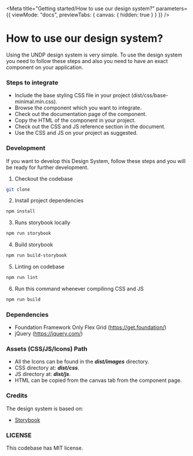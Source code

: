 
<Meta
  title="Getting started/How to use our design system?"
  parameters={{
    viewMode: "docs",
    previewTabs: {
      canvas: { hidden: true }
    }
  }}
/>

# How to use our design system?
Using the UNDP design system is very simple. To use the design system you need to follow these steps and also you need to have an exact component on your application.

### Steps to integrate

- Include the base styling CSS file in your project (dist/css/base-minimal.min.css).
- Browse the component which you want to integrate.
- Check out the documentation page of the component.
- Copy the HTML of the component in your project.
- Check out the CSS and JS reference section in the document.
- Use the CSS and JS on your project as suggested.


### Development
If you want to develop this Design System, follow these steps and you will be ready for further development.


1. Checkout the codebase
```bash
git clone
```
2. Install project dependencies
```bash
npm install
```
3. Runs storybook locally
```bash
npm run storybook
```
4. Build storybook
```bash
npm run build-storybook
```
5. Linting on codebase
```bash
npm run lint
```
6. Run this command whenever compilinng CSS and JS
```bash
npm run build
```

### Dependencies

- Foundation Framework Only Flex Grid (https://get.foundation/)
- jQuery (https://jquery.com/)

### Assets (CSS/JS/Icons) Path

- All the Icons can be found in the ***dist/images*** directory.
- CSS directory at: ***dist/css***.
- JS directory at: ***dist/js***.
- HTML can be copied from the canvas tab from the component page.

### Credits

The design system is based on:

- [Storybook](https://storybook.js.org/)

### LICENSE
This codebase has MIT license.
